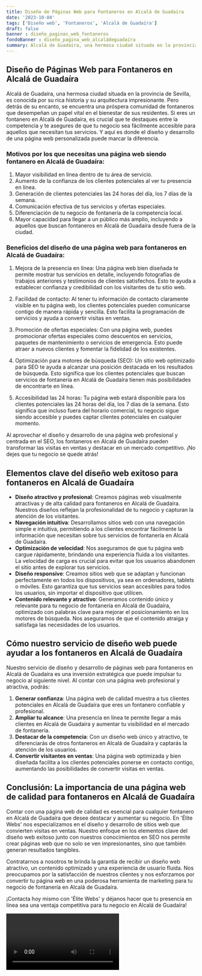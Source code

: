 ```yaml
---
title: Diseño de Páginas Web para Fontaneros en Alcalá de Guadaíra
date: '2023-10-04'
tags: ['Diseño web', 'Fontaneros', 'Alcalá de Guadaíra']
draft: false
banner : diseño_paginas_web_fontaneros
fondoBanner : diseño_pagina_web_alcaládeguadaíra
summary: Alcalá de Guadaíra, una hermosa ciudad situada en la provincia de Sevilla, es conocida por su rica historia y su arquitectura impresionante. Pero detrás de su encanto, se encuentra una próspera comunidad de fontaneros que desempeñan un papel vital en el bienestar de sus residentes. Si eres un fontanero en Alcalá de Guadaíra, es crucial que te destaques entre la competencia y te asegures de que tu negocio sea fácilmente accesible para aquellos que necesitan tus servicios. Y aquí es donde el diseño y desarrollo de una página web personalizada puede marcar la diferencia.
---
```


## Diseño de Páginas Web para Fontaneros en Alcalá de Guadaíra

Alcalá de Guadaíra, una hermosa ciudad situada en la provincia de Sevilla, es conocida por su rica historia y su arquitectura impresionante. Pero detrás de su encanto, se encuentra una próspera comunidad de fontaneros que desempeñan un papel vital en el bienestar de sus residentes. Si eres un fontanero en Alcalá de Guadaíra, es crucial que te destaques entre la competencia y te asegures de que tu negocio sea fácilmente accesible para aquellos que necesitan tus servicios. Y aquí es donde el diseño y desarrollo de una página web personalizada puede marcar la diferencia.

### Motivos por los que necesitas una página web siendo fontanero en Alcalá de Guadaíra:

1. Mayor visibilidad en línea dentro de tu área de servicio.
2. Aumento de la confianza de los clientes potenciales al ver tu presencia en línea.
3. Generación de clientes potenciales las 24 horas del día, los 7 días de la semana.
4. Comunicación efectiva de tus servicios y ofertas especiales.
5. Diferenciación de tu negocio de fontanería de la competencia local.
6. Mayor capacidad para llegar a un público más amplio, incluyendo a aquellos que buscan fontaneros en Alcalá de Guadaíra desde fuera de la ciudad.

### Beneficios del diseño de una página web para fontaneros en Alcalá de Guadaíra:

1. Mejora de la presencia en línea: Una página web bien diseñada te permite mostrar tus servicios en detalle, incluyendo fotografías de trabajos anteriores y testimonios de clientes satisfechos. Esto te ayuda a establecer confianza y credibilidad con los visitantes de tu sitio web.

2. Facilidad de contacto: Al tener tu información de contacto claramente visible en tu página web, los clientes potenciales pueden comunicarse contigo de manera rápida y sencilla. Esto facilita la programación de servicios y ayuda a convertir visitas en ventas.

3. Promoción de ofertas especiales: Con una página web, puedes promocionar ofertas especiales como descuentos en servicios, paquetes de mantenimiento o servicios de emergencia. Esto puede atraer a nuevos clientes y fomentar la fidelidad de los existentes.

4. Optimización para motores de búsqueda (SEO): Un sitio web optimizado para SEO te ayuda a alcanzar una posición destacada en los resultados de búsqueda. Esto significa que los clientes potenciales que buscan servicios de fontanería en Alcalá de Guadaíra tienen más posibilidades de encontrarte en línea.

5. Accesibilidad las 24 horas: Tu página web estará disponible para los clientes potenciales las 24 horas del día, los 7 días de la semana. Esto significa que incluso fuera del horario comercial, tu negocio sigue siendo accesible y puedes captar clientes potenciales en cualquier momento.

Al aprovechar el diseño y desarrollo de una página web profesional y centrada en el SEO, los fontaneros en Alcalá de Guadaíra pueden transformar las visitas en ventas y destacar en un mercado competitivo. ¡No dejes que tu negocio se quede atrás!

<GifSeo />

<Cta />

## Elementos clave del diseño web exitoso para fontaneros en Alcalá de Guadaíra

- **Diseño atractivo y profesional**: Creamos páginas web visualmente atractivas y de alta calidad para fontaneros en Alcalá de Guadaíra. Nuestros diseños reflejan la profesionalidad de tu negocio y capturan la atención de los visitantes.
- **Navegación intuitiva**: Desarrollamos sitios web con una navegación simple e intuitiva, permitiendo a los clientes encontrar fácilmente la información que necesitan sobre tus servicios de fontanería en Alcalá de Guadaíra.
- **Optimización de velocidad**: Nos aseguramos de que tu página web cargue rápidamente, brindando una experiencia fluida a los visitantes. La velocidad de carga es crucial para evitar que los usuarios abandonen el sitio antes de explorar tus servicios.
- **Diseño responsive**: Creamos sitios web que se adaptan y funcionan perfectamente en todos los dispositivos, ya sea en ordenadores, tablets o móviles. Esto garantiza que tus servicios sean accesibles para todos los usuarios, sin importar el dispositivo que utilicen.
- **Contenido relevante y atractivo**: Generamos contenido único y relevante para tu negocio de fontanería en Alcalá de Guadaíra, optimizado con palabras clave para mejorar el posicionamiento en los motores de búsqueda. Nos aseguramos de que el contenido atraiga y satisfaga las necesidades de los usuarios.

## Cómo nuestro servicio de diseño web puede ayudar a los fontaneros en Alcalá de Guadaíra

Nuestro servicio de diseño y desarrollo de páginas web para fontaneros en Alcalá de Guadaíra es una inversión estratégica que puede impulsar tu negocio al siguiente nivel. Al contar con una página web profesional y atractiva, podrás:

1. **Generar confianza**: Una página web de calidad muestra a tus clientes potenciales en Alcalá de Guadaíra que eres un fontanero confiable y profesional.
2. **Ampliar tu alcance**: Una presencia en línea te permite llegar a más clientes en Alcalá de Guadaíra y aumentar tu visibilidad en el mercado de fontanería.
3. **Destacar de la competencia**: Con un diseño web único y atractivo, te diferenciarás de otros fontaneros en Alcalá de Guadaíra y captarás la atención de los usuarios.
4. **Convertir visitantes en ventas**: Una página web optimizada y bien diseñada facilita a los clientes potenciales ponerse en contacto contigo, aumentando las posibilidades de convertir visitas en ventas.

## Conclusión: La importancia de una página web de calidad para fontaneros en Alcalá de Guadaíra

Contar con una página web de calidad es esencial para cualquier fontanero en Alcalá de Guadaíra que desee destacar y aumentar su negocio. En 'Élite Webs' nos especializamos en el diseño y desarrollo de sitios web que convierten visitas en ventas. Nuestro enfoque en los elementos clave del diseño web exitoso junto con nuestros conocimientos en SEO nos permite crear páginas web que no solo se ven impresionantes, sino que también generan resultados tangibles.

Contratarnos a nosotros te brinda la garantía de recibir un diseño web atractivo, un contenido optimizado y una experiencia de usuario fluida. Nos preocupamos por la satisfacción de nuestros clientes y nos esforzamos por convertir tu página web en una poderosa herramienta de marketing para tu negocio de fontanería en Alcalá de Guadaíra.

¡Contacta hoy mismo con 'Élite Webs' y déjanos hacer que tu presencia en línea sea una ventaja competitiva para tu negocio en Alcalá de Guadaíra!

<Video />

<CtaBot job='Fontaneros' city='Alcalá de Guadaíra'/>

<Gmaps query='Alcalá de Guadaíra+españa+maps' />